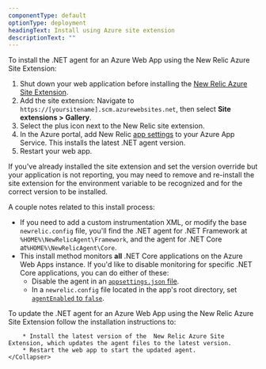 ```yaml
---
componentType: default
optionType: deployment
headingText: Install using Azure site extension
descriptionText: ""  
---
```


To install the .NET agent for an Azure Web App using the New Relic Azure Site Extension:

1. Shut down your web application before installing the [New Relic Azure Site Extension](https://www.nuget.org/packages/NewRelic.Azure.WebSites.Extension).
2. Add the site extension: Navigate to `https://[yoursitename].scm.azurewebsites.net`, then select <DoNotTranslate>**Site extensions > Gallery**</DoNotTranslate>.
3. Select the plus <Icon name="fe-plus"/> icon next to the New Relic site extension.
4. In the Azure portal, add New Relic [app settings](#web-app-agent-settings) to your Azure App Service. This installs the latest .NET agent version.
5. Restart your web app.

<Callout variant="tip">
If you've already installed the site extension and set the version override but your application is not reporting, you may need to remove and re-install the site extension for the environment variable to be recognized and for the correct version to be installed.
</Callout>

A couple notes related to this install process:

* If you need to add a custom instrumentation XML, or modify the base `newrelic.config` file, you'll find the .NET agent for .NET Framework at `%HOME%\NewRelicAgent\Framework`, and the agent for .NET Core at`%HOME%\NewRelicAgent\Core`.
* This install method monitors <DoNotTranslate>**all**</DoNotTranslate> .NET Core applications on the Azure Web Apps instance. If you'd like to disable monitoring for specific .NET Core applications, you can do either of these: 
  * Disable the agent in an [`appsettings.json` file](/docs/apm/agents/net-agent/configuration/net-agent-configuration/#appsettings-json).
  * In a `newrelic.config` file located in the app's root directory, set [`agentEnabled` to `false`](/docs/apm/agents/net-agent/configuration/net-agent-configuration/#config-agentEnabled).

<CollapserGroup>
    <Collapser
        id="site-extention-update"
        title="Updating the agent with New Relic Azure Site Extension"
    >
        To update the .NET agent for an Azure Web App using the New Relic Azure Site Extension follow the installation instructions to:

        * Install the latest version of the  New Relic Azure Site Extension, which updates the agent files to the latest version.
        * Restart the web app to start the updated agent.
    </Collapser>
</CollapserGroup>